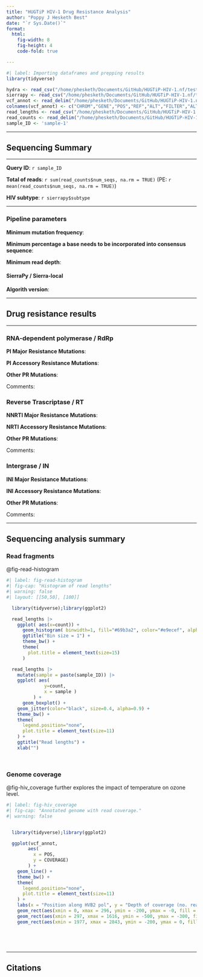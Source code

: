 ```yaml
---
title: "HUGTiP HIV-1 Drug Resistance Analysis"
author: "Poppy J Hesketh Best"
date: "`r Sys.Date()`"
format: 
  html:
    fig-width: 8
    fig-height: 4
    code-fold: true

---
```


```r

#| label: Importing dataframes and prepping results
library(tidyverse)

hydra <- read_csv("/home/phesketh/Documents/GitHub/HUGTiP-HIV-1.nf/test-dir/test/hydra/sample-1.dr_report.csv")
sierrapy <- read_csv("/home/phesketh/Documents/GitHub/HUGTiP-HIV-1.nf/test-dir/test/sierra/sample-1.sierrapy.hiv1.csv")
vcf_annot <- read_delim("/home/phesketh/Documents/GitHub/HUGTiP-HIV-1.nf/test-dir/test/hydra/sample-1.mutation_report.aavf", delim = "\t", comment = "#", col_names = FALSE)
colnames(vcf_annot) <- c("CHROM","GENE","POS","REF","ALT","FILTER","ALT_FREQ","COVERAGE","INFO")
read_lengths <- read_csv("/home/phesketh/Documents/GitHub/HUGTiP-HIV-1.nf/test-dir/test/readStats/sample-1.length-freq.tsv")
read_counts <- read_delim("/home/phesketh/Documents/GitHub/HUGTiP-HIV-1.nf/test-dir/test/readStats/sample-1.stats.tsv")
sample_ID <- 'sample-1'

```

-------------------------------------------------------------------------------------------

## Sequencing Summary

-------------------------------------------------------------------------------------------

**Query ID**: `r sample_ID`

**Total of reads**: `r sum(read_counts$num_seqs, na.rm = TRUE)` (PE: `r mean(read_counts$num_seqs, na.rm = TRUE)`)

**HIV subtype**: `r sierrapy$subtype`

-------------------------------------------------------------------------------------------

### Pipeline parameters

**Minimum mutation frequency**:

**Minimum percentage a base needs to be incorporated into consensus sequence**:

**Minimum read depth**:

#### SierraPy / Sierra-local

**Algorith version**: 

-------------------------------------------------------------------------------------------

## Drug resistance results 

-------------------------------------------------------------------------------------------

### RNA-dependent polymerase / RdRp

**PI Major Resistance Mutations**:

**PI Accessory Resistance Mutations**:

**Other PR Mutations**:

Comments:


### Reverse Trascriptase  / RT

**NNRTI Major Resistance Mutations**:

**NRTI Accessory Resistance Mutations**:

**Other PR Mutations**:

Comments:


### Intergrase / IN

**INI Major Resistance Mutations**:

**INI Accessory Resistance Mutations**:

**Other PR Mutations**:

Comments:

-------------------------------------------------------------------------------------------

## Sequencing analysis summary

### Read fragments

@fig-read-histogram

```r
#| label: fig-read-histogram
#| fig-cap: "Histogram of read lengths"
#| warning: false
#| layout: [[50,50], [100]]

  library(tidyverse);library(ggplot2)

  read_lengths |>
    ggplot( aes(x=count)) +
      geom_histogram( binwidth=1, fill="#69b3a2", color="#e9ecef", alpha=0.9) +
      ggtitle("Bin size = 1") +
      theme_bw() +
      theme(
        plot.title = element_text(size=15)
      )

  read_lengths |>
    mutate(sample = paste(sample_ID)) |>
    ggplot( aes(
              y=count, 
              x = sample )
          ) +
      geom_boxplot() +
    geom_jitter(color="black", size=0.4, alpha=0.9) +
    theme_bw() +
    theme(
      legend.position="none",
      plot.title = element_text(size=11)
    ) +
    ggtitle("Read lengths") +
    xlab("")

  
```

### Genome coverage

@fig-hiv_coverage further explores the impact of temperature on ozone level.

```r
#| label: fig-hiv_coverage
#| fig-cap: "Annotated genome with read coverage."
#| warning: false


  library(tidyverse);library(ggplot2)

  ggplot(vcf_annot, 
        aes(
          x = POS, 
          y = COVERAGE)
        ) + 
    geom_line() +
    theme_bw() +
    theme(
      legend.position="none",
      plot.title = element_text(size=11)
    ) +
    labs(x = "Position along HVB2 pol", y = "Depth of coverage (no. reads)") +
    geom_rect(aes(xmin = 0, xmax = 296, ymin = -200, ymax = -0, fill = "blue")) +
    geom_rect(aes(xmin = 297, xmax = 1616, ymin = -500, ymax = -300, fill = "red")) +
    geom_rect(aes(xmin = 1977, xmax = 2843, ymin = -200, ymax = 0, fill = "green")) +
    





```


-------------------------------------------------------------------------------------------


## Citations
